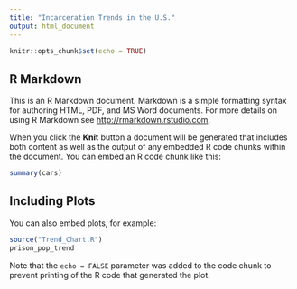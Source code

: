 ```yaml
---
title: "Incarceration Trends in the U.S."
output: html_document
---
```


```r
knitr::opts_chunk$set(echo = TRUE)
```

## R Markdown

This is an R Markdown document. Markdown is a simple formatting syntax for authoring HTML, PDF, and MS Word documents. For more details on using R Markdown see <http://rmarkdown.rstudio.com>.

When you click the **Knit** button a document will be generated that includes both content as well as the output of any embedded R code chunks within the document. You can embed an R code chunk like this:

```r
summary(cars)
```

## Including Plots

You can also embed plots, for example:


```r
source("Trend_Chart.R")
prison_pop_trend
```



Note that the `echo = FALSE` parameter was added to the code chunk to prevent printing of the R code that generated the plot.


